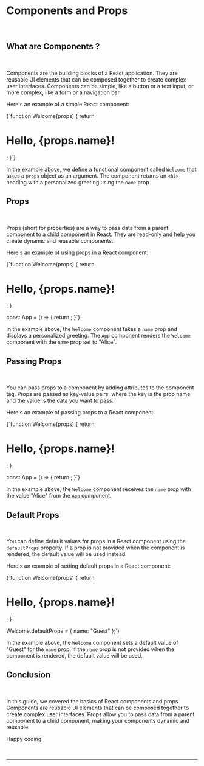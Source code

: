 
# Components and Props
<br />

## What are Components ?
<br />

Components are the building blocks of a React application. They are reusable UI elements that can be composed together to create complex user interfaces. Components can be simple, like a button or a text input, or more complex, like a form or a navigation bar.

Here's an example of a simple React component:
<br />

<CopyableCode language="jsx">
{`function Welcome(props) {
    return <h1>Hello, {props.name}!</h1>;
}`}
</CopyableCode>
<br />

In the example above, we define a functional component called `Welcome` that takes a `props` object as an argument. The component returns an `<h1>` heading with a personalized greeting using the `name` prop.
<br />

## Props
<br />

Props (short for properties) are a way to pass data from a
parent component to a child component in React. They are
read-only and help you create dynamic and reusable components.

Here's an example of using props in a React component:
<br />

<CopyableCode language="jsx">
{`function Welcome(props) {
    return <h1>Hello, {props.name}!</h1>;
}

const App = () => {
    return <Welcome name="Alice" />;
}`}
</CopyableCode>

In the example above, the `Welcome` component takes a `name` prop and displays a personalized greeting. The `App` component renders the `Welcome` component with the `name` prop set to "Alice".
<br />

## Passing Props
<br />

You can pass props to a component by adding attributes to the component tag. Props are passed as key-value pairs, where the key is the prop name and the value is the data you want to pass.

Here's an example of passing props to a React component:
<br />

<CopyableCode language="jsx">
{`function Welcome(props) {
    return <h1>Hello, {props.name}!</h1>;
}

const App = () => {
    return <Welcome name="Alice" />;
}`}

</CopyableCode>

In the example above, the `Welcome` component receives the `name` prop with the value "Alice" from the `App` component.
<br />

## Default Props
<br />

You can define default values for props in a React component using the `defaultProps` property. If a prop is not provided when the component is rendered, the default value will be used instead.

Here's an example of setting default props in a React component:
<br />

<CopyableCode language="jsx">
{`function Welcome(props) {
    return <h1>Hello, {props.name}!</h1>;
}

Welcome.defaultProps = {
    name: "Guest"
};`}

</CopyableCode>

In the example above, the `Welcome` component sets a default value of "Guest" for the `name` prop. If the `name` prop is not provided when the component is rendered, the default value will be used.
<br />

## Conclusion
<br />

In this guide, we covered the basics of React components and props. Components are reusable UI elements that can be composed together to create complex user interfaces. Props allow you to pass data from a parent component to a child component, making your components dynamic and reusable.

Happy coding!

<br/>
<hr/>
<br/>